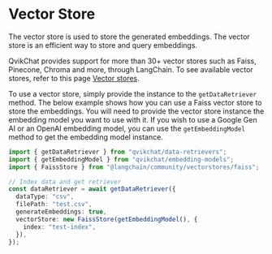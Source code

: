 # Vector Store

The vector store is used to store the generated embeddings. The vector store is an efficient way to store and query embeddings.

QvikChat provides support for more than 30+ vector stores such as Faiss, Pinecone, Chroma and more, through LangChain. To see available vector stores, refer to this page [Vector stores](https://js.langchain.com/v0.2/docs/integrations/vectorstores).

To use a vector store, simply provide the instance to the `getDataRetriever` method. The below example shows how you can use a Faiss vector store to store the embeddings. You will need to provide the vector store instance the embedding model you want to use with it. If you wish to use a Google Gen AI or an OpenAI embedding model, you can use the `getEmbeddingModel` method to get the embedding model instance.

```typescript copy
import { getDataRetriever } from "qvikchat/data-retrievers";
import { getEmbeddingModel } from "qvikchat/embedding-models";
import { FaissStore } from "@langchain/community/vectorstores/faiss";

// Index data and get retriever
const dataRetriever = await getDataRetriever({
  dataType: "csv",
  filePath: "test.csv",
  generateEmbeddings: true,
  vectorStore: new FaissStore(getEmbeddingModel(), {
    index: "test-index",
  }),
});
```
